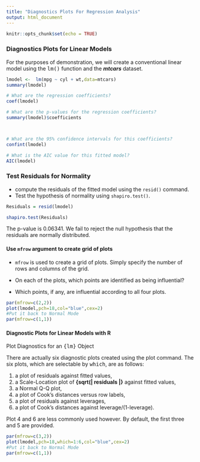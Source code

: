 ```yaml
---
title: "Diagnostics Plots For Regression Analysis"
output: html_document
---
```


```r
knitr::opts_chunk$set(echo = TRUE)
```

### Diagnostics Plots for Linear Models

For the purposes of demonstration, we will create a conventional linear model using the <tt>lm()</tt> function and the ***mtcars*** dataset.

```r
lmodel <-  lm(mpg ~ cyl + wt,data=mtcars)
summary(lmodel)

# What are the regression coefficients?
coef(lmodel)

# What are the p-values for the regression coefficients?
summary(lmodel)$coefficients



# What are the 95% confidence intervals for this coefficients?
confint(lmodel)

# What is the AIC value for this fitted model?
AIC(lmodel)


```

### Test Residuals for Normality

- compute the residuals of the fitted model using the `resid()` command.
- Test the hypothesis of normality using `shapiro.test()`.
```r
Residuals = resid(lmodel)

shapiro.test(Residuals)
```
The p-value is 0.06341. We fail to reject the null hypothesis that the residuals are normally distributed.

#### Use `mfrow` argument to create grid of plots

* `mfrow` is used to create a grid of plots. Simply specify the number of rows and columns of the grid. 

* On each of the plots, which points are identified as being influential?

* Which points, if any, are influential according to all four plots.

```r
par(mfrow=c(2,2))
plot(lmodel,pch=18,col="blue",cex=2)
#Put it back to Normal Mode
par(mfrow=c(1,1))
```

#### Diagnostic Plots for Linear Models with R
Plot Diagnostics for an <tt>{lm}</tt> Object

There are actually six diagnostic plots created using the plot command. The six plots, which are selectable by <tt>which</tt>, are as follows:

1. a plot of residuals against fitted values, 
2. a Scale-Location plot of **{sqrt(| residuals |}** against fitted values, 
3. a Normal Q-Q plot, 
4. a plot of Cook's distances versus row labels, 
5. a plot of residuals against leverages, 
6. a plot of Cook's distances against leverage/(1-leverage).


Plot 4 and 6 are less commonly used however. By default, the first three and 5 are provided.

```r
par(mfrow=c(3,2))
plot(lmodel,pch=18,which=1:6,col="blue",cex=2)
#Put it back to Normal Mode
par(mfrow=c(1,1))
```